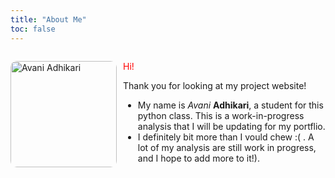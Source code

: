 ```yaml
---
title: "About Me"
toc: false
---
```


<div style="display: flex; gap: 10px; align-items: flex-start;">

<img src="img/avani.jpeg" alt="Avani Adhikari" style="width: 170px; border-radius: 10px;">

<div>
  <p><span style="color:red">Hi!</span></p>
  <p>Thank you for looking at my project website!</p>

  - My name is *Avani* **Adhikari**, a student for this python class. This is a work-in-progress analysis that I will be updating for my portflio.
  - I definitely bit more than I vould chew :( . A lot of my analysis are still work in progress, and I hope to add more to it!).
</div>

</div>